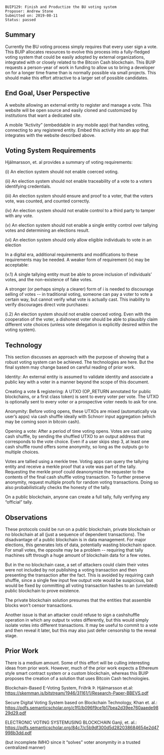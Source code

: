 <pre>
BUIP129: Finish and Productize the BU voting system
Proposer: Andrew Stone
Submitted on: 2019-08-11
Status: passed
</pre>

== Summary ==

Currently the BU voting process simply requires that every user sign a vote. This BUIP allocates resources to evolve this process into a fully-fledged voting system that could be easily adopted by external organizations, integrated with or closely related to the Bitcoin Cash blockchain. This BUIP requests a person-year of work in funding to allow us to bring a developer on for a longer time frame than is normally possible via small projects. This should make this effort attractive to a larger set of possible candidates.

== End Goal, User Perspective ==

A website allowing an external entity to register and manage a vote. This website will be open source and easily cloned and customized by institutions that want a dedicated site.

A mobile “Activity” (embeddable in any mobile app) that handles voting, connecting to any registered entity. Embed this activity into an app that integrates with the website described above.

== Voting System Requirements ==

Hjálmarsson, et. al provides a summary of voting requirements:

(i) An election system should not enable coerced voting.

(ii) An election system should not enable traceability of a vote to a voters identifying credentials.

(iii) An election system should ensure and proof to a voter, that the voters vote, was counted, and counted correctly.

(iv) An election system should not enable control to a third party to tamper with any vote.

(v) An election system should not enable a single entity control over tallying votes and determining an elections result.

(vi) An election system should only allow eligible individuals to vote in an election


In a digital era, additional requirements and modifications to these requirements may be needed.
A weaker form of requirement (v) may be acceptable:

(v.1) A single tallying entity must be able to prove inclusion of individuals’ votes, and the non-existence of fake votes.

A stronger (or perhaps simply a clearer) form of i is needed to discourage selling of votes -- in traditional voting, someone can pay a voter to vote a certain way, but cannot verify what vote is actually cast. This inability to verify discourages direct vote purchases:

(i.2) An election system should not enable coerced voting. Even with the cooperation of the voter, a dishonest voter should be able to plausibly claim different vote choices (unless vote delegation is explicitly desired within the voting system).

== Technology ==

This section discusses an approach with the purpose of showing that a robust voting system can be achieved. The technologies are here. But the final system may change based on careful reading of prior work.

Identity: An external entity is assumed to validate identity and associate a public key with a voter in a manner beyond the scope of this document.

Creating a vote & registering: A UTXO (OP_RETURN annotated for public blockchains, or a first class token) is sent to every voter per vote. The UTXO is optionally sent to every voter or a prospective voter needs to ask for one.

Anonymity: Before voting opens, these UTXOs are mixed (automatically via user’s apps) via cash shuffle ideally with Schnorr input aggregation (which may be coming soon in bitcoin cash).

Opening a vote: After a period of time voting opens. Votes are cast using cash shuffle, by sending the shuffled UTXO to an output address that corresponds to the vote choice. Even if a user skips step 3, at least one cash shuffle round offers some anonymity, so long as the outputs go to multiple choices.

Votes are tallied using a merkle tree. Voting apps can query the tallying entity and receive a merkle proof that a vote was part of the tally. Requesting the merkle proof could deanonymize the requester to the contents of the final cash shuffle voting transaction. To further preserve anonymity, request multiple proofs for random voting transactions. Doing so also probabilistically checks the honesty of the tally.

On a public blockchain, anyone can create a full tally, fully verifying any “official” tally.

== Observations ==

These protocols could be run on a public blockchain, private blockchain or no blockchain at all (just a sequence of dependent transactions). The disadvantage of a public blockchain is in data management. For major elections, this generates lots of data, potentially wasting blockchain space. For small votes, the opposite may be a problem -- requiring that tally machines sift through a huge amount of blockchain data for a few votes.

But in the no blockchain case, a set of attackers could claim their votes were not included by not publishing a voting transaction and then presenting the transaction after the fact. This is avoided by requiring cash shuffle, since a single few input few output vote would be suspicious, but would be fixed by committing all voting transaction hashes to an (unrelated) public blockchain to prove existence.

The private blockchain solution presumes that the entities that assemble blocks won’t censor transactions.

Another issue is that an attacker could refuse to sign a cashshuffle operation in which any output tx votes differently, but this would simply isolate votes into different transactions. It may be useful to commit to a vote and then reveal it later, but this may also just defer censorship to the reveal stage.


== Prior Work ==

There is a medium amount. Some of this effort will be culling interesting ideas from prior work. However, much of the prior work expects a Ethereum style smart contract system or a custom blockchain, whereas this BUIP proposes the creation of a solution that uses Bitcoin Cash technologies.


Blockchain-Based E-Voting System, Friðrik Þ. Hjálmarsson et.al:
https://skemman.is/bitstream/1946/31161/1/Research-Paper-BBEVS.pdf

Secure Digital Voting System based on Blockchain Technology, Khan et. al.:
https://pdfs.semanticscholar.org/c1f0/b096f9ce1b17bea2d39ee760aaede9829d29.pdf

ELECTRONIC VOTING SYSTEMUSING BLOCKCHAIN Ganji, et. al.:
https://pdfs.semanticscholar.org/84c7/c5b9df300d5d282038684654e2d47998b3dd.pdf

(but incomplete IMHO since it “solves” voter anonymity in a trusted centralized manner)
